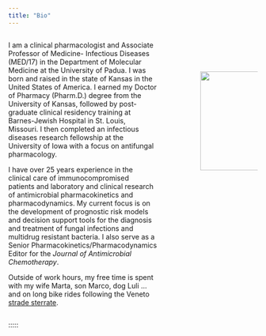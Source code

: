 ```yaml
---
title: "Bio"
---
```


:::::: columns
::: {.column width="65%"}
I am a clinical pharmacologist and Associate Professor of Medicine- Infectious Diseases (MED/17) in the Department of Molecular Medicine at the University of Padua. I was born and raised in the state of Kansas in the United States of America. I earned my Doctor of Pharmacy (Pharm.D.) degree from the University of Kansas, followed by post-graduate clinical residency training at Barnes-Jewish Hospital in St. Louis, Missouri. I then completed an infectious diseases research fellowship at the University of Iowa with a focus on antifungal pharmacology.

I have over 25 years experience in the clinical care of immunocompromised patients and laboratory and clinical research of antimicrobial pharmacokinetics and pharmacodynamics. My current focus is on the development of prognostic risk models and decision support tools for the diagnosis and treatment of fungal infections and multidrug resistant bacteria. I also serve as a Senior Pharmacokinetics/Pharmacodynamics Editor for the *Journal of Antimicrobial Chemotherapy*.

Outside of work hours, my free time is spent with my wife Marta, son Marco, dog Luli …and on long bike rides following the Veneto [strade sterrate](https://www.gravelinthelandofvenice.com/).
:::

::: {.column width="10%"}
:::

::: {.column width="25%"}
<br>

<br>

![](images/7ff33b32-72ed-4319-a12f-f46fabfe3307.jpeg){fig-align="center" width="200"}
:::
::::::

:::::
